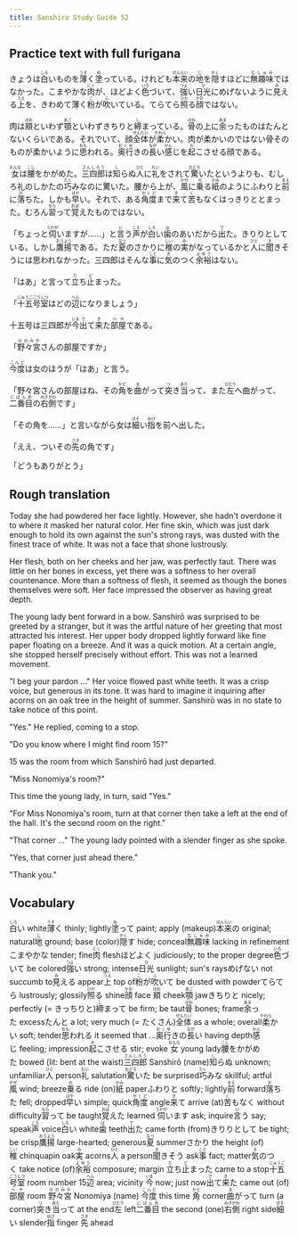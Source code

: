 ```yaml
---
title: Sanshiro Study Guide 52
---
```


## Practice text with full furigana

<p>
きょうは<ruby><rb>白</rb><rt>しろ</rt></ruby>いものを<ruby><rb>薄</rb><rt>うす</rt></ruby>く<ruby><rb>塗</rb><rt>ぬ</rt></ruby>っている。けれども<ruby><rb>本来</rb><rt>ほんらい</rt></ruby>の<ruby><rb>地</rb><rt>じ</rt></ruby>を<ruby><rb>隠</rb><rt>かく</rt></ruby>すほどに<ruby><rb>無趣味</rb><rt>むしゅみ</rt></ruby>ではなかった。こまやかな<ruby><rb>肉</rb><rt>にく</rt></ruby>が、ほどよく<ruby><rb>色</rb><rt>いろ</rt></ruby>づいて、<ruby><rb>強</rb><rt>つよ</rt></ruby>い<ruby><rb>日光</rb><rt>ひ</rt></ruby>にめげないように<ruby><rb>見</rb><rt>み</rt></ruby>える<ruby><rb>上</rb><rt>うえ</rt></ruby>を、きわめて薄く<ruby><rb>粉</rb><rt>こ</rt></ruby>が<ruby><rb>吹</rb><rt>ふ</rt></ruby>いている。てらてら<ruby><rb>照</rb><rt>ひか</rt></ruby>る<ruby><rb>顔</rb><rt>かお</rt></ruby>ではない。
</p>

<p>
肉は<ruby><rb>頬</rb><rt>ほお</rt></ruby>といわず<ruby><rb>顎</rb><rt>あご</rt></ruby>といわずきちりと<ruby><rb>締</rb><rt>し</rt></ruby>まっている。<ruby><rb>骨</rb><rt>ほね</rt></ruby>の上に<ruby><rb>余</rb><rt>あま</rt></ruby>ったものはたんとないくらいである。それでいて、顔<ruby><rb>全体</rb><rt>ぜんたい</rt></ruby>が<ruby><rb>柔</rb><rt>やわら</rt></ruby>かい。肉が柔かいのではない骨そのものが柔かいように<ruby><rb>思</rb><rt>おも</rt></ruby>われる。<ruby><rb>奥行</rb><rt>おくゆ</rt></ruby>きの<ruby><rb>長</rb><rt>なが</rt></ruby>い<ruby><rb>感</rb><rt>かん</rt></ruby>じを<ruby><rb>起</rb><rt>お</rt></ruby>こさせる顔である。
</p>

<p>
<ruby><rb>女</rb><rt>おんな</rt></ruby>は<ruby><rb>腰</rb><rt>こし</rt></ruby>をかがめた。<ruby><rb>三四郎</rb><rt>さんしろう</rt></ruby>は<ruby><rb>知</rb><rt>し</rt></ruby>らぬ<ruby><rb>人</rb><rt>ひと</rt></ruby>に<ruby><rb>礼</rb><rt>れい</rt></ruby>をされて<ruby><rb>驚</rb><rt>おどろ</rt></ruby>いたというよりも、むしろ礼のしかたの<ruby><rb>巧</rb><rt>たく</rt></ruby>みなのに驚いた。腰から上が、<ruby><rb>風</rb><rt>かぜ</rt></ruby>に<ruby><rb>乗</rb><rt>の</rt></ruby>る<ruby><rb>紙</rb><rt>かみ</rt></ruby>のようにふわりと<ruby><rb>前</rb><rt>まえ</rt></ruby>に<ruby><rb>落</rb><rt>お</rt></ruby>ちた。しかも<ruby><rb>早</rb><rt>はや</rt></ruby>い。それで、ある<ruby><rb>角度</rb><rt>かくど</rt></ruby>まで<ruby><rb>来</rb><rt>き</rt></ruby>て<ruby><rb>苦</rb><rt>く</rt></ruby>もなくはっきりととまった。むろん<ruby><rb>習</rb><rt>なら</rt></ruby>って<ruby><rb>覚</rb><rt>おぼ</rt></ruby>えたものではない。
</p>

<p>
「ちょっと<ruby><rb>伺</rb><rt>うかが</rt></ruby>いますが……」と<ruby><rb>言</rb><rt>い</rt></ruby>う<ruby><rb>声</rb><rt>こえ</rt></ruby>が<ruby><rb>白</rb><rt>しろ</rt></ruby>い<ruby><rb>歯</rb><rt>は</rt></ruby>のあいだから<ruby><rb>出</rb><rt>で</rt></ruby>た。きりりとしている。しかし<ruby><rb>鷹揚</rb><rt>おうよう</rt></ruby>である。ただ<ruby><rb>夏</rb><rt>なつ</rt></ruby>のさかりに<ruby><rb>椎</rb><rt>しい</rt></ruby>の<ruby><rb>実</rb><rt>み</rt></ruby>がなっているかと<ruby><rb>人</rb><rt>ひと</rt></ruby>に<ruby><rb>聞</rb><rt>き</rt></ruby>きそうには思われなかった。三四郎はそんな<ruby><rb>事</rb><rt>こと</rt></ruby>に<ruby><rb>気</rb><rt>き</rt></ruby>のつく<ruby><rb>余裕</rb><rt>よゆう</rt></ruby>はない。
</p>

<p>
「はあ」と言って<ruby><rb>立</rb><rt>た</rt></ruby>ち<ruby><rb>止</rb><rt>ど</rt></ruby>まった。
</p>

<p>
「<ruby><rb>十五</rb><rt>じゅうご</rt></ruby><ruby><rb>号室</rb><rt>ごうしつ</rt></ruby>はどの<ruby><rb>辺</rb><rt>へん</rt></ruby>になりましょう」
</p>

<p>
十五号は三四郎が<ruby><rb>今</rb><rt>いま</rt></ruby><ruby><rb>出</rb><rt>で</rt></ruby>て<ruby><rb>来</rb><rt>き</rt></ruby>た<ruby><rb>部屋</rb><rt>へや</rt></ruby>である。
</p>

<p>
「<ruby><rb>野々宮</rb><rt>ののみや</rt></ruby>さんの部屋ですか」
</p>

<p>
<ruby><rb>今度</rb><rt>こんど</rt></ruby>は女のほうが「はあ」と言う。
</p>

<p>
「野々宮さんの部屋はね、その<ruby><rb>角</rb><rt>かど</rt></ruby>を<ruby><rb>曲</rb><rt>ま</rt></ruby>がって<ruby><rb>突</rb><rt>つ</rt></ruby>き<ruby><rb>当</rb><rt>あた</rt></ruby>って、また<ruby><rb>左</rb><rt>ひだり</rt></ruby>へ曲がって、<ruby><rb>二番目</rb><rt>にばんめ</rt></ruby>の<ruby><rb>右側</rb><rt>みぎがわ</rt></ruby>です」
</p>

<p>
「その角を……」と言いながら女は<ruby><rb>細</rb><rt>ほそ</rt></ruby>い<ruby><rb>指</rb><rt>ゆび</rt></ruby>を前へ出した。
</p>

<p>
「ええ、ついその<ruby><rb>先</rb><rt>さき</rt></ruby>の角です」
</p>

<p>「どうもありがとう」</p>

## Rough translation

Today she had powdered her face lightly. However, she hadn't overdone it to where it masked her natural color. Her fine skin, which was just dark enough to hold its own against the sun's strong rays, was dusted with the finest trace of white. It was not a face that shone lustrously.

Her flesh, both on her cheeks and her jaw, was perfectly taut. There was little on her bones in excess, yet there was a softness to her overall countenance. More than a softness of flesh, it seemed as though the bones themselves were soft. Her face impressed the observer as having great depth.

The young lady bent forward in a bow. Sanshirō was surprised to be greeted by a stranger, but it was the artful nature of her greeting that most attracted his interest. Her upper body dropped lightly forward like fine paper floating on a breeze. And it was a quick motion. At a certain angle, she stopped herself precisely without effort. This was not a learned movement. 

"I beg your pardon ..." Her voice flowed past white teeth. It was a crisp voice, but generous in its tone. It was hard to imagine it inquiring after acorns on an oak tree in the height of summer. Sanshirō was in no state to take notice of this point.

"Yes." He replied, coming to a stop.

"Do you know where I might find room 15?"

15 was the room from which Sanshirō had just departed.

"Miss Nonomiya's room?"

This time the young lady, in turn, said "Yes."

"For Miss Nonomiya's room, turn at that corner then take a left at the end of the hall. It's the second room on the right."

"That corner ..." The young lady pointed with a slender finger as she spoke.

"Yes, that corner just ahead there."

"Thank you."           


## Vocabulary

<p>
<span class="vocabstudy"><ruby><rb>白</rb><rt>しろ</rt></ruby>い&nbsp;white</span><span class="vocabstudy"><ruby><rb>薄</rb><rt>うす</rt></ruby>く&nbsp;thinly; lightly</span><span class="vocabstudy"><ruby><rb>塗</rb><rt>ぬ</rt></ruby>って&nbsp;paint; apply (makeup)</span><span class="vocabstudy"><ruby><rb>本来</rb><rt>ほんらい</rt></ruby>の&nbsp;original; natural</span><span class="vocabstudy"><ruby><rb>地</rb><rt>じ</rt></ruby>&nbsp;ground; base (color)</span><span class="vocabstudy"><ruby><rb>隠</rb><rt>かく</rt></ruby>す&nbsp;hide; conceal</span><span class="vocabstudy"><ruby><rb>無趣味</rb><rt>むしゅみ</rt></ruby>&nbsp;lacking in refinement</span><span class="vocabstudy">こまやかな&nbsp;tender; fine</span><span class="vocabstudy"><ruby><rb>肉</rb><rt>にく</rt></ruby>&nbsp;flesh</span><span class="vocabstudy">ほどよく&nbsp;judiciously; to the proper degree</span><span class="vocabstudy"><ruby><rb>色</rb><rt>いろ</rt></ruby>づいて&nbsp;be colored</span><span class="vocabstudy"><ruby><rb>強</rb><rt>つよ</rt></ruby>い&nbsp;strong; intense</span><span class="vocabstudy"><ruby><rb>日光</rb><rt>ひ</rt></ruby>&nbsp;sunlight; sun's rays</span><span class="vocabstudy">めげない&nbsp;not succumb to</span><span class="vocabstudy"><ruby><rb>見</rb><rt>み</rt></ruby>える&nbsp;appear</span><span class="vocabstudy"><ruby><rb>上</rb><rt>うえ</rt></ruby>&nbsp;top of</span><span class="vocabstudy"><ruby><rb>粉</rb><rt>こ</rt></ruby>が<ruby><rb>吹</rb><rt>ふ</rt></ruby>いて&nbsp;be dusted with powder</span><span class="vocabstudy">てらてら&nbsp;lustrously; glossily</span><span class="vocabstudy"><ruby><rb>照</rb><rt>ひか</rt></ruby>る&nbsp;shine</span><span class="vocabstudy"><ruby><rb>顔</rb><rt>かお</rt></ruby>&nbsp;face</span>
<span class="vocabstudy"><ruby><rb>頬</rb><rt>ほお</rt></ruby>&nbsp;cheek</span><span class="vocabstudy"><ruby><rb>顎</rb><rt>あご</rt></ruby>&nbsp;jaw</span><span class="vocabstudy">きちりと&nbsp;nicely; perfectly (= きっちりと)</span><span class="vocabstudy"><ruby><rb>締</rb><rt>し</rt></ruby>まって&nbsp;be firm; be taut</span><span class="vocabstudy"><ruby><rb>骨</rb><rt>ほね</rt></ruby>&nbsp;bones; frame</span><span class="vocabstudy"><ruby><rb>余</rb><rt>あま</rt></ruby>った&nbsp;excess</span><span class="vocabstudy">たんと&nbsp;a lot; very much (= たくさん)</span><span class="vocabstudy"><ruby><rb>全体</rb><rt>ぜんたい</rt></ruby>&nbsp;as a whole; overall</span><span class="vocabstudy"><ruby><rb>柔</rb><rt>やわら</rt></ruby>かい&nbsp;soft; tender</span><span class="vocabstudy"><ruby><rb>思</rb><rt>おも</rt></ruby>われる&nbsp;it seemed that ...</span><span class="vocabstudy"><ruby><rb>奥行</rb><rt>おくゆ</rt></ruby>きの<ruby><rb>長</rb><rt>なが</rt></ruby>い&nbsp;having depth</span><span class="vocabstudy"><ruby><rb>感</rb><rt>かん</rt></ruby>じ&nbsp;feeling; impression</span><span class="vocabstudy"><ruby><rb>起</rb><rt>お</rt></ruby>こさせる&nbsp;stir; evoke</span>
<span class="vocabstudy"><ruby><rb>女</rb><rt>おんな</rt></ruby>&nbsp;young lady</span><span class="vocabstudy"><ruby><rb>腰</rb><rt>こし</rt></ruby>をかがめた&nbsp;bowed (lit: bent at the waist)</span><span class="vocabstudy"><ruby><rb>三四郎</rb><rt>さんしろう</rt></ruby>&nbsp;Sanshirō (name)</span><span class="vocabstudy"><ruby><rb>知</rb><rt>し</rt></ruby>らぬ&nbsp;unknown; unfamiliar</span><span class="vocabstudy"><ruby><rb>人</rb><rt>ひと</rt></ruby>&nbsp;person</span><span class="vocabstudy"><ruby><rb>礼</rb><rt>れい</rt></ruby>&nbsp;salutation</span><span class="vocabstudy"><ruby><rb>驚</rb><rt>おどろ</rt></ruby>いた&nbsp;be surprised</span><span class="vocabstudy"><ruby><rb>巧</rb><rt>たく</rt></ruby>みな&nbsp;skillful; artful</span><span class="vocabstudy"><ruby><rb>風</rb><rt>かぜ</rt></ruby>&nbsp;wind; breeze</span><span class="vocabstudy"><ruby><rb>乗</rb><rt>の</rt></ruby>る&nbsp;ride (on)</span><span class="vocabstudy"><ruby><rb>紙</rb><rt>かみ</rt></ruby>&nbsp;paper</span><span class="vocabstudy">ふわりと&nbsp;softly; lightly</span><span class="vocabstudy"><ruby><rb>前</rb><rt>まえ</rt></ruby>&nbsp;forward</span><span class="vocabstudy"><ruby><rb>落</rb><rt>お</rt></ruby>ちた&nbsp;fell; dropped</span><span class="vocabstudy"><ruby><rb>早</rb><rt>はや</rt></ruby>い&nbsp;simple; quick</span><span class="vocabstudy"><ruby><rb>角度</rb><rt>かくど</rt></ruby>&nbsp;angle</span><span class="vocabstudy"><ruby><rb>来</rb><rt>き</rt></ruby>て&nbsp;arrive (at)</span><span class="vocabstudy"><ruby><rb>苦</rb><rt>く</rt></ruby>もなく&nbsp;without difficulty</span><span class="vocabstudy"><ruby><rb>習</rb><rt>なら</rt></ruby>って&nbsp;be taught</span><span class="vocabstudy"><ruby><rb>覚</rb><rt>おぼ</rt></ruby>えた&nbsp;learned</span>
<span class="vocabstudy"><ruby><rb>伺</rb><rt>うかが</rt></ruby>います&nbsp;ask; inquire</span><span class="vocabstudy"><ruby><rb>言</rb><rt>い</rt></ruby>う&nbsp;say; speak</span><span class="vocabstudy"><ruby><rb>声</rb><rt>こえ</rt></ruby>&nbsp;voice</span><span class="vocabstudy"><ruby><rb>白</rb><rt>しろ</rt></ruby>い&nbsp;white</span><span class="vocabstudy"><ruby><rb>歯</rb><rt>は</rt></ruby>&nbsp;teeth</span><span class="vocabstudy"><ruby><rb>出</rb><rt>で</rt></ruby>た&nbsp;came forth (from)</span><span class="vocabstudy">きりりとして&nbsp;be tight; be crisp</span><span class="vocabstudy"><ruby><rb>鷹揚</rb><rt>おうよう</rt></ruby>&nbsp;large-hearted; generous</span><span class="vocabstudy"><ruby><rb>夏</rb><rt>なつ</rt></ruby>&nbsp;summer</span><span class="vocabstudy">さかり&nbsp;the height (of)</span><span class="vocabstudy"><ruby><rb>椎</rb><rt>しい</rt></ruby>&nbsp;chinquapin oak</span><span class="vocabstudy"><ruby><rb>実</rb><rt>み</rt></ruby>&nbsp;acorns</span><span class="vocabstudy"><ruby><rb>人</rb><rt>ひと</rt></ruby>&nbsp;a person</span><span class="vocabstudy"><ruby><rb>聞</rb><rt>き</rt></ruby>きそう&nbsp;ask</span><span class="vocabstudy"><ruby><rb>事</rb><rt>こと</rt></ruby>&nbsp;fact; matter</span><span class="vocabstudy"><ruby><rb>気</rb><rt>き</rt></ruby>のつく&nbsp;take notice (of)</span><span class="vocabstudy"><ruby><rb>余裕</rb><rt>よゆう</rt></ruby>&nbsp;composure; margin</span>
<span class="vocabstudy"><ruby><rb>立</rb><rt>た</rt></ruby>ち<ruby><rb>止</rb><rt>ど</rt></ruby>まった&nbsp;came to a stop</span>
<span class="vocabstudy"><ruby><rb>十五</rb><rt>じゅうご</rt></ruby><ruby><rb>号室</rb><rt>ごうしつ</rt></ruby>&nbsp;room number 15</span><span class="vocabstudy"><ruby><rb>辺</rb><rt>へん</rt></ruby>&nbsp;area; vicinity</span>
<span class="vocabstudy"><ruby><rb>今</rb><rt>いま</rt></ruby>&nbsp;now; just now</span><span class="vocabstudy"><ruby><rb>出</rb><rt>で</rt></ruby>て<ruby><rb>来</rb><rt>き</rt></ruby>た&nbsp;came out (of)</span><span class="vocabstudy"><ruby><rb>部屋</rb><rt>へや</rt></ruby>&nbsp;room</span>
<span class="vocabstudy"><ruby><rb>野々宮</rb><rt>ののみや</rt></ruby>&nbsp;Nonomiya (name)</span>
<span class="vocabstudy"><ruby><rb>今度</rb><rt>こんど</rt></ruby>&nbsp;this time</span>
<span class="vocabstudy"><ruby><rb>角</rb><rt>かど</rt></ruby>&nbsp;corner</span><span class="vocabstudy"><ruby><rb>曲</rb><rt>ま</rt></ruby>がって&nbsp;turn (a corner)</span><span class="vocabstudy"><ruby><rb>突</rb><rt>つ</rt></ruby>き<ruby><rb>当</rb><rt>あた</rt></ruby>って&nbsp;at the end</span><span class="vocabstudy"><ruby><rb>左</rb><rt>ひだり</rt></ruby>&nbsp;left</span><span class="vocabstudy"><ruby><rb>二番目</rb><rt>にばんめ</rt></ruby>&nbsp;the second (one)</span><span class="vocabstudy"><ruby><rb>右側</rb><rt>みぎがわ</rt></ruby>&nbsp;right side</span>
<span class="vocabstudy"><ruby><rb>細</rb><rt>ほそ</rt></ruby>い&nbsp;slender</span><span class="vocabstudy"><ruby><rb>指</rb><rt>ゆび</rt></ruby>&nbsp;finger</span>
<span class="vocabstudy"><ruby><rb>先</rb><rt>さき</rt></ruby>&nbsp;ahead</span>
</p>
